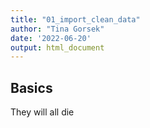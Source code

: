 ```yaml
---
title: "01_import_clean_data"
author: "Tina Gorsek"
date: '2022-06-20'
output: html_document
---
```


## Basics 

They will all die 